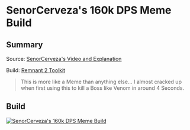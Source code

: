 
# SenorCerveza's 160k DPS Meme Build

## Summary

Source: [SenorCerveza's Video and Explanation](https://www.youtube.com/watch?v=AdrZnSL2knA)

Build: [Remnant 2 Toolkit](https://www.remnant2toolkit.com/builder?archtype=5tkqdz%2Cd2qga5&skill=ufkx9q%2Cxpqq62&concoction=p0ru94&amulet=0aaso1&ring=02wal9%2C0k8d0g%2Cez01nk%2Cukufrn&weapon=13hsq0%2C5gl3la%2Cxj5syj&mutator=cvbjvd%2Cf32skd%2Clo6uce&mod=anhbhf%2C%2Ciq4wjy&helm=bd4pam&torso=trz2cm&legs=pof5ii&gloves=80xuqr&relic=thgp2z&relicfragment=dp184t%2Cw5jmys%2Coszz4u&trait=157qcj%3B10%2C3aqiq5%3B10%2Cosj7se%3B10%2C3ochlm%3B10%2Csd2hry%3B10%2Co6mx2t%3B10%2Cp4b2v6%3B10%2Cx9umnf%3B10%2C8baa52%3B10%2Cay1dkh%3B10%2C7z3ejv%3B6%2Cwgzz0q%3B2%2C6kxk5x%3B2&name=SenorCerveza%27s+160k+DPS+Meme+Build)

> This is more like a Meme than anything else... I almost cracked up when first using this to kill a Boss like Venom in around 4 Seconds.

## Build

[![SenorCerveza's 160k DPS Meme Build](https://d2sqltdcj8czo5.cloudfront.net/featured-builds/senorcervezas_160k_meme.png)](https://www.remnant2toolkit.com/builder?archtype=5tkqdz%2Cd2qga5&skill=ufkx9q%2Cxpqq62&concoction=p0ru94&amulet=0aaso1&ring=02wal9%2C0k8d0g%2Cez01nk%2Cukufrn&weapon=13hsq0%2C5gl3la%2Cxj5syj&mutator=cvbjvd%2Cf32skd%2Clo6uce&mod=anhbhf%2C%2Ciq4wjy&helm=bd4pam&torso=trz2cm&legs=pof5ii&gloves=80xuqr&relic=thgp2z&relicfragment=dp184t%2Cw5jmys%2Coszz4u&trait=157qcj%3B10%2C3aqiq5%3B10%2Cosj7se%3B10%2C3ochlm%3B10%2Csd2hry%3B10%2Co6mx2t%3B10%2Cp4b2v6%3B10%2Cx9umnf%3B10%2C8baa52%3B10%2Cay1dkh%3B10%2C7z3ejv%3B6%2Cwgzz0q%3B2%2C6kxk5x%3B2&name=SenorCerveza%27s+160k+DPS+Meme+Build)
